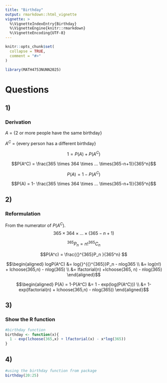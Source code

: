 ```yaml
---
title: "Birthday"
output: rmarkdown::html_vignette
vignette: >
  %\VignetteIndexEntry{Birthday}
  %\VignetteEngine{knitr::rmarkdown}
  %\VignetteEncoding{UTF-8}
---
```


```r
knitr::opts_chunk$set(
  collapse = TRUE,
  comment = "#>"
)
```

```r
library(MATH4753NUNN2025)
```

# Questions

## 1)
### Derivation

$A$ = {2 or more people have the same birthday}

$A^C$ = {every person has a different birthday}

$$1 = P(A) + P(A^C)$$


$$P(A^C) = \frac{365 \times 364 \times ... \times(365-n+1)}{365^n}$$


$$P(A) = 1 - P(A^C)$$


$$P(A) = 1- \frac{365 \times 364 \times ... \times(365-n+1)}{365^n}$$



## 2)
### Reformulation

From the numerator of $P(A^C)$.
$$365 \times 364 \times ... \times(365-n+1)$$

$$^{365}P_n = n! {}^{365}C_n$$

$$P(A^c) = \frac{{}^{365}P_n }{365^n} $$


$$\begin{aligned} 
logP(A^C) &= log{}^{{}^{365}}P_n - nlog365 \\ &= log(n!) + lchoose(365,n) - nlog(365) \\ &= lfactorial(n) +lchoose(365, n) - nlog(365)
\end{aligned}$$



$$\begin{aligned}
P(A) = 1-P(A^C) &= 1 - exp(log(P(A^C))) \\ &= 1- exp(lfactorial(n) + lchoose(365,n) - nlog(365))
\end{aligned}$$



## 3)
### Show the R function
```r
#birthday function
birthday <- function(x){
  1 - exp(lchoose(365,x) + lfactorial(x) - x*log(365))
}

```



## 4)
```r
#using the birthday function from package
birthday(20:25)

```


